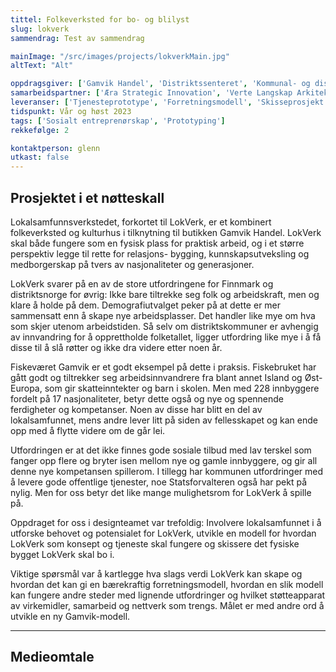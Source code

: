 ```yaml
---
tittel: Folkeverksted for bo- og blilyst
slug: lokverk
sammendrag: Test av sammendrag

mainImage: "/src/images/projects/lokverkMain.jpg"
altText: "Alt"

oppdragsgiver: ['Gamvik Handel', 'Distriktssenteret', 'Kommunal- og distriktsdepartementet']
samarbeidspartner: ['Æra Strategic Innovation', 'Verte Langskap Arkitektur']
leveranser: ['Tjenesteprototype', 'Forretningsmodell', 'Skisseprosjekt']
tidspunkt: Vår og høst 2023
tags: ['Sosialt entreprenørskap', 'Prototyping']
rekkefølge: 2

kontaktperson: glenn
utkast: false
---
```





## Prosjektet i et nøtteskall 

Lokalsamfunnsverkstedet, forkortet til LokVerk, er et kombinert folkeverksted og kulturhus i tilknytning til butikken Gamvik Handel. LokVerk skal både fungere som en fysisk plass for praktisk arbeid, og i et større perspektiv legge til rette for relasjons- bygging, kunnskapsutveksling og medborgerskap på tvers av nasjonaliteter og generasjoner.

LokVerk svarer på en av de store utfordringene for Finnmark og distriktsnorge for øvrig: Ikke bare tiltrekke seg folk og arbeidskraft, men og klare å holde på dem. Demografiutvalget peker på at dette er mer sammensatt enn å skape nye arbeidsplasser. Det handler like mye om hva som skjer utenom arbeidstiden. Så selv om distriktskommuner er avhengig av innvandring for å opprettholde folketallet, ligger utfordring like mye i å få disse til å slå røtter og ikke dra videre etter noen år.

Fiskeværet Gamvik er et godt eksempel på dette i praksis. Fiskebruket har gått godt og tiltrekker seg arbeidsinnvandrere fra blant annet Island og Øst-Europa, som gir skatteinntekter og barn i skolen. Men med 228 innbyggere fordelt på 17 nasjonaliteter, betyr dette også og nye og spennende ferdigheter og kompetanser. Noen av disse har blitt en del av lokalsamfunnet, mens andre lever litt på siden av fellesskapet og kan ende opp med å flytte videre om de går lei. 

Utfordringen er at det ikke finnes gode sosiale tilbud med lav terskel som fanger opp flere og bryter isen mellom nye og gamle innbyggere, og gir all denne nye kompetansen spillerom. I tillegg har kommunen utfordringer med å levere gode offentlige tjenester, noe Statsforvalteren også har pekt på nylig. Men for oss betyr det like mange mulighetsrom for LokVerk å spille på.

Oppdraget for oss i designteamet var trefoldig: Involvere lokalsamfunnet i å utforske behovet og potensialet for LokVerk, utvikle en modell for hvordan LokVerk som konsept og tjeneste skal fungere og skissere det fysiske bygget LokVerk skal bo i.

Viktige spørsmål var å kartlegge hva slags verdi LokVerk kan skape og hvordan det kan gi en bærekraftig forretningsmodell, hvordan en slik modell kan fungere andre steder med lignende utfordringer og hvilket støtteapparat av virkemidler, samarbeid og nettverk som trengs. Målet er med andre ord å utvikle en ny Gamvik-modell.

<ArticleImage 
    imagePath="nettside.jpg"
    altText="Slettnes fyr ytterst ved Barentshavet"
    caption="Slettnes fyr ytterst ved Barentshavet"
    sizeSML="m"
/>

<ArrowLink ekstern={false} text='Her kan du lese hele rapporten fra prosjektet.' url='https://www.jottacloud.com/s/3032fc3aab63f5c4b349191adbe18f1e3ec'/>

***

## Medieomtale

<ArrowLink ekstern={true} text='Lokalsak: Glenn og Nikolai er overveldet over responsen: – Mange innspill' url='https://www.ifinnmark.no/glenn-og-nikolai-er-overveldet-over-responsen-mange-innspill/s/5-81-1768572'/>

<ArrowLink ekstern={true} text='Lokalsak: Synøve, Torfinn og Jan Erik utvikler framtidas nærbutikk: – Innbyggerne her kan mye mer enn fiske' url='https://www.ifinnmark.no/synove-torfinn-og-jan-erik-utvikler-framtidas-narbutikk-innbyggerne-her-kan-mye-mer-enn-fiske/s/5-81-1664819'/>

<ArrowLink ekstern={true} text='Lokalsak: Her kan de ha funnet løsningen på et stort bygdeproblem: – Denne modellen kan også andre bruke ' url='https://www.ifinnmark.no/her-kan-de-ha-funnet-losningen-pa-et-stort-bygdeproblem-denne-modellen-kan-ogsa-andre-bruke/s/5-81-1558733'/>
